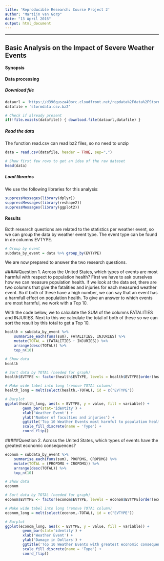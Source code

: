 ```yaml
---
title: 'Reproducible Research: Course Project 2'
author: "Martijn van Gorp"
date: "13 April 2016"
output: html_document
---
```

***
## Basic Analysis on the Impact of Severe Weather Events

#### Synopsis

#### Data processing

##### Download file
```r
dataurl = 'https://d396qusza40orc.cloudfront.net/repdata%2Fdata%2FStormData.csv.bz2'
datafile = 'stormdata.csv.bz2'

# Check if already present
if(!file.exists(datafile)) { download.file(dataurl,datafile) }
```

##### Read the data
The function read.csv can read bz2 files, so no need to unzip
```r
data = read.csv(datafile, header = TRUE, sep=",")

# Show first few rows to get an idea of the raw dataset
head(data)
```

##### Load libraries
We use the following libraries for this analysis:
```r
suppressMessages(library(dplyr))
suppressMessages(library(reshape2))
suppressMessages(library(ggplot2))
```

#### Results
Both research questions are related to the statistics per weather event, 
so we can group the data by weather event type. The event type can be found in de columns EVTYPE.
```r
# Group by event
subdata_by_event = data %>% group_by(EVTYPE)
```

We are now prepared to answer the two research questions.

#####Question 1. Across the United States, which types of events are most harmful with respect to population health?
First we have to ask ourselves how we can measure population health. 
If we look at the data set, there are two columns that give the fatalities and injuries for each measured weather event.
So if both of these have a high number, we can say that an event has a harmfull effect on population health.
To give an answer to which events are most harmful, we work with a Top 10.

With the code below, we to calculate the SUM of the columns FATALITIES and INJURIES. 
Next to this we calculate the total of both of these so we can sort the result by this total to get a Top 10.
```r
health = subdata_by_event %>% 
    summarise_each(funs(sum), FATALITIES, INJURIES) %>% 
    mutate(TOTAL = (FATALITIES + INJURIES)) %>%
    arrange(desc(TOTAL)) %>%
    top_n(10)

# Show data
health
```

```r
# Sort data by TOTAL (needed for graph)
health$EVTYPE <- factor(health$EVTYPE, levels = health$EVTYPE[order(health$TOTAL)])

# Make wide tabel into long (remove TOTAL column)
health_long = melt(select(health,-TOTAL), id = c("EVTYPE"))

# Barplot
ggplot(health_long, aes(x = EVTYPE, y = value, fill = variable)) + 
        geom_bar(stat='identity') + 
        xlab('Weather Event') + 
        ylab('Number of faculties and injuries') +
        ggtitle('Top 10 Weather Events most harmful to population health') +
        scale_fill_discrete(name = 'Type') +
        coord_flip()
```

#####Question 2. Across the United States, which types of events have the greatest economic consequences?
```r
econom = subdata_by_event %>% 
    summarise_each(funs(sum), PROPDMG, CROPDMG) %>% 
    mutate(TOTAL = (PROPDMG + CROPDMG)) %>%
    arrange(desc(TOTAL)) %>%
    top_n(10)

# Show data
econom
```

```r
# Sort data by TOTAL (needed for graph)
econom$EVTYPE <- factor(econom$EVTYPE, levels = econom$EVTYPE[order(econom$TOTAL)])

# Make wide tabel into long (remove TOTAL column)
econom_long = melt(select(econom,-TOTAL), id = c("EVTYPE"))

# Barplot
ggplot(econom_long, aes(x = EVTYPE, y = value, fill = variable)) + 
        geom_bar(stat='identity') + 
        xlab('Weather Event') + 
        ylab('Damage in Dollars') +
        ggtitle('Top 10 Weather Events with greatest economic consequences') +
        scale_fill_discrete(name = 'Type') +
        coord_flip()
```